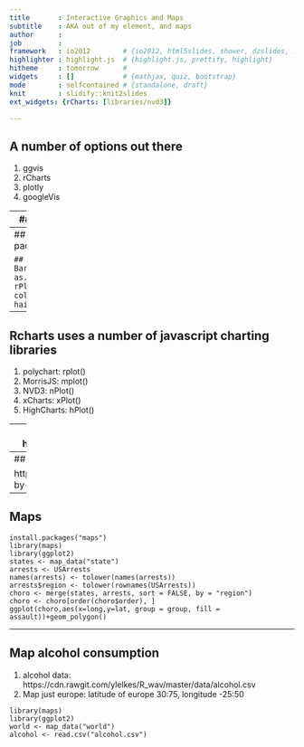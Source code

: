 ```yaml
---
title       : Interactive Graphics and Maps
subtitle    : AKA out of my element, and maps
author      : 
job         : 
framework   : io2012        # {io2012, html5slides, shower, dzslides, ...}
highlighter : highlight.js  # {highlight.js, prettify, highlight}
hitheme     : tomorrow      # 
widgets     : []            # {mathjax, quiz, bootstrap}
mode        : selfcontained # {standalone, draft}
knit        : slidify::knit2slides
ext_widgets: {rCharts: [libraries/nvd3]}

---
```


## A number of options out there
1. ggvis
3. rCharts
4. plotly
5. googleVis

---
## Lets work with rCharts 

```
require(devtools)
install_github('rCharts', 'ramnathv')
library(rCharts)
```

---
## Rcharts uses a lattice package like formula
```
## Example 1 Facetted Scatterplot
names(iris) = gsub("\\.", "", names(iris))
rPlot(SepalLength ~ SepalWidth | Species, data = iris, color = 'Species', type = 'point')
```

```
## Example 2 Facetted Barplot
hair_eye = as.data.frame(HairEyeColor)
rPlot(Freq ~ Hair | Eye, color = 'Eye', data = hair_eye, type = 'bar')
```

---
## Rcharts uses a number of javascript charting libraries
1. polychart: rplot()
2. MorrisJS: mplot()
3. NVD3: nPlot()
4. xCharts: xPlot()
5. HighCharts: hPlot()

---
## Try it
go to: http://www.rpubs.com/dnchari/rcharts

1. Using your data, make 1 type of interactive chart from each library class, e.g., 1 type of polychart, 1 type of morris chart, etc...
2. Save your favorite chart using:
  chartname$save('chartname.html', standalone = TRUE)
3. email me the file, and present it to the class

---
## Won't go into shiny

http://shiny.rstudio.com/gallery/telephones-by-region.html


---
## Maps

```
install.packages("maps")
library(maps)
library(ggplot2)
states <- map_data("state")
arrests <- USArrests
names(arrests) <- tolower(names(arrests))
arrests$region <- tolower(rownames(USArrests))
choro <- merge(states, arrests, sort = FALSE, by = "region")
choro <- choro[order(choro$order), ]
ggplot(choro,aes(x=long,y=lat, group = group, fill = assault))+geom_polygon()
```

---
## Map alcohol consumption 

1. alcohol data: https://cdn.rawgit.com/ylelkes/R_wav/master/data/alcohol.csv
2. Map just europe: latitude of europe 30:75, longitude -25:50

```
library(maps)
library(ggplot2)
world <- map_data("world")
alcohol <- read.csv("alcohol.csv")
```



